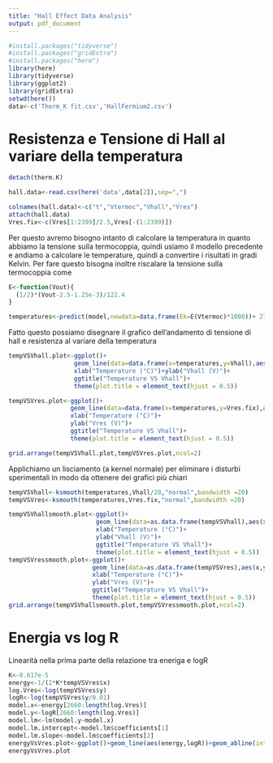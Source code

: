```yaml
---
title: "Hall Effect Data Analysis"
output: pdf_document
---
```



```r
#install.packages("tidyverse")
#install.packages("gridExtra")
#install.packages("here")
library(here)
library(tidyverse)
library(ggplot2)
library(gridExtra)
setwd(here())
data<-c('Therm_K fit.csv','HallFermium2.csv')
```

# Resistenza e Tensione di Hall al variare della temperatura

```r
detach(therm.K)
```

```r
hall.data<-read.csv(here('data',data[2]),sep=",")
```

```r
colnames(hall.data)<-c("t","Vtermoc","Vhall","Vres")
attach(hall.data)
Vres.fix<-c(Vres[1:2399]/2.5,Vres[-(1:2399)])

```

Per questo avremo bisogno intanto di calcolare la temperatura in quanto abbiamo la tensione sulla termocoppia, quindi usiamo il modello precedente e andiamo a calcolare le temperature, quindi a convertire i risultati in gradi Kelvin. Per fare questo bisogna inoltre riscalare la tensione sulla termocoppia come

\begin{equation}
E = \frac{1}{2}\frac{V_{\text{out}}-2.5-1.25\cdot10^{-3}}{122.4}
\end{equation}
```r
E<-function(Vout){
  (1/2)*(Vout-2.5-1.25e-3)/122.4
}

temperatures<-predict(model,newdata=data.frame(Ek=E(Vtermoc)*1000))+ 273.15
```

Fatto questo possiamo disegnare il grafico dell'andamento di tensione di hall e resistenza al variare della temperatura
```r
tempVSVhall.plot<-ggplot()+
                  geom_line(data=data.frame(x=temperatures,y=Vhall),aes(x,y),col="blue")+
                  xlab("Temperature (°C)")+ylab("Vhall (V)")+
                  ggtitle("Temperature VS Vhall")+
                  theme(plot.title = element_text(hjust = 0.5))

tempVSVres.plot<-ggplot()+
                 geom_line(data=data.frame(x=temperatures,y=Vres.fix),aes(x,y),col="blue")+
                 xlab("Temperature (°C)")+
                 ylab("Vres (V)")+
                 ggtitle("Temperature VS Vhall")+
                 theme(plot.title = element_text(hjust = 0.5))

grid.arrange(tempVSVhall.plot,tempVSVres.plot,ncol=2)
```
Applichiamo un lisciamento (a kernel normale) per eliminare i disturbi sperimentali in modo da ottenere dei grafici più chiari

```r
tempVSVhall<-ksmooth(temperatures,Vhall/20,"normal",bandwidth =20)
tempVSVres<-ksmooth(temperatures,Vres.fix,"normal",bandwidth =20)

tempVSVhallsmooth.plot<-ggplot()+
                        geom_line(data=as.data.frame(tempVSVhall),aes(x,y),col="blue")+
                        xlab("Temperature (°C)")+
                        ylab("Vhall (V)")+
                        ggtitle("Temperature VS Vhall")+
                        theme(plot.title = element_text(hjust = 0.5))
tempVSVressmooth.plot<-ggplot()+
                       geom_line(data=as.data.frame(tempVSVres),aes(x,y),col="blue")+
                       xlab("Temperature (°C)")+
                       ylab("Vres (V)")+
                       ggtitle("Temperature VS Vhall")+
                       theme(plot.title = element_text(hjust = 0.5))
grid.arrange(tempVSVhallsmooth.plot,tempVSVressmooth.plot,ncol=2)
```

# Energia vs log R


Linearità nella prima parte della relazione tra eneriga e logR

```r
K<-8.617e-5
energy<-1/(2*K*tempVSVres$x)
log.Vres<-log(tempVSVres$y)
logR<-log(tempVSVres$y/0.01)
model.x<-energy[2660:length(log.Vres)]
model.y<-logR[2660:length(log.Vres)]
model.lm<-lm(model.y~model.x)
model.lm.intercept<-model.lm$coefficients[1]
model.lm.slope<-model.lm$coefficients[2]
energyVsVres.plot<-ggplot()+geom_line(aes(energy,logR))+geom_abline(intercept=model.lm.intercept,slope=model.lm.slope,colour="red")
energyVsVres.plot
```
